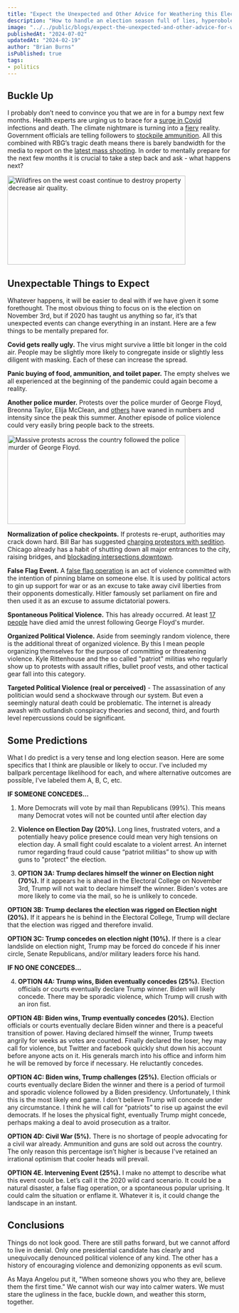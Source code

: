```yaml
---
title: "Expect the Unexpected and Other Advice for Weathering this Election"
description: "How to handle an election season full of lies, hyperobole, threats, and chaos."
image: "../../public/blogs/expect-the-unexpected-and-other-advice-for-weathering-this-election/cover.png"
publishedAt: "2024-07-02"
updatedAt: "2024-02-19"
author: "Brian Burns"
isPublished: true
tags:
- politics
---
```



## Buckle Up

I probably don’t need to convince you that we are in for a bumpy next few months. Health experts are urging us to brace for a [surge in Covid](https://www.cnn.com/2020/09/11/health/us-coronavirus-friday/index.html) infections and death. The climate nightmare is turning into a [fiery](https://www.nbcnews.com/news/us-news/perfect-storm-why-california-wildfire-continues-elude-firefighters-n1240556) reality. Government officials are telling followers to [stockpile ammunition](https://thehill.com/policy/healthcare/516319-top-hhs-official-accuses-scientists-of-plotting-against-trump-tells). All this combined with RBG’s tragic death means there is barely bandwidth for the media to report on the [latest mass shooting](https://www.democratandchronicle.com/story/news/2020/09/19/rochester-ny-mass-shooting-leaves-city-reeling-high-school-college-students-dead/5839700002/). In order to mentally prepare for the next few months it is crucial to take a step back and ask - what happens next?


<Image
  src="/blogs/expect-the-unexpected-and-other-advice-for-weathering-this-election/wildfires-768x514.jpg"
  width="400"
  height="200"
  alt="Wildfires on the west coast continue to destroy property decrease air quality."
  sizes="100vw"
/>

## Unexpectable Things to Expect

Whatever happens, it will be easier to deal with if we have given it some forethought. The most obvious thing to focus on is the election on November 3rd, but if 2020 has taught us anything so far, it’s that unexpected events can change everything in an instant. Here are a few things to be mentally prepared for.

**Covid gets really ugly.** The virus might survive a little bit longer in the cold air. People may be slightly more likely to congregate inside or slightly less diligent with masking. Each of these can increase the spread.

**Panic buying of food, ammunition, and toilet paper.** The empty shelves we all experienced at the beginning of the pandemic could again become a reality.

**Another police murder.** Protests over the police murder of George Floyd, Breonna Taylor, Elija McClean, and [others](https://interactive.aljazeera.com/aje/2020/know-their-names/index.html) have waned in numbers and intensity since the peak this summer. Another episode of police violence could very easily bring people back to the streets.

<Image
  src="/blogs/expect-the-unexpected-and-other-advice-for-weathering-this-election/George_Floyd_protests_in_Seattle_-_June_3_2020-768x511.jpg"
  width="400"
  height="200"
  alt="Massive protests across the country followed the police murder of George Floyd."
  sizes="100vw"
/>

**Normalization of police checkpoints.** If protests re-erupt, authorities may crack down hard. Bill Bar has suggested [charging protestors with sedition](https://www.usatoday.com/story/news/politics/2020/09/17/attorney-general-bill-barr-suggests-charging-protesters-sedition/3478435001/). Chicago already has a habit of shutting down all major entrances to the city, raising bridges, and [blockading intersections downtown](https://www.newsweek.com/chicago-police-guard-trump-tower-mexican-independence-day-1532182).

**False Flag Event.** A [false flag operation](https://en.wikipedia.org/wiki/False_flag) is an act of violence committed with the intention of pinning blame on someone else. It is used by political actors to gin up support for war or as an excuse to take away civil liberties from their opponents domestically. Hitler famously set parliament on fire and then used it as an excuse to assume dictatorial powers.

**Spontaneous Political Violence.** This has already occurred. At least [17 people](https://www.fox6now.com/news/deadly-unrest-here-are-the-people-who-have-died-amid-george-floyd-protests-across-us) have died amid the unrest following George Floyd's murder.

**Organized Political Violence.** Aside from seemingly random violence, there is the additional threat of organized violence. By this I mean people organizing themselves for the purpose of committing or threatening violence. Kyle Rittenhouse and the so called "patriot" militias who regularly show up to protests with assault rifles, bullet proof vests, and other tactical gear fall into this category.

**Targeted Political Violence (real or perceived)** - The assassination of any politician would send a shockwave through our system. But even a seemingly natural death could be problematic. The internet is already awash with outlandish conspiracy theories and second, third, and fourth level repercussions could be significant.


## Some Predictions

What I do predict is a very tense and long election season. Here are some specifics that I think are plausible or likely to occur. I’ve included my ballpark percentage likelihood for each, and where alternative outcomes are possible, I’ve labeled them A, B, C, etc.

**IF SOMEONE CONCEDES...**

1. More Democrats will vote by mail than Republicans (99%). This means many Democrat votes will not be counted until after election day

2. **Violence on Election Day (20%).** Long lines, frustrated voters, and a potentially heavy police presence could mean very high tensions on election day. A small fight could escalate to a violent arrest. An internet rumor regarding fraud could cause “patriot militias” to show up with guns to "protect" the election.

3. **OPTION 3A: Trump declares himself the winner on Election night (70%).** If it appears he is ahead in the Electoral College on November 3rd, Trump will not wait to declare himself the winner. Biden's votes are more likely to come via the mail, so he is unlikely to concede.

  **OPTION 3B: Trump declares the election was rigged on Election night (20%).** If it appears he is behind in the Electoral College, Trump will declare that the election was rigged and therefore invalid.

  **OPTION 3C: Trump concedes on election night (10%).** If there is a clear landslide on election night, Trump may be forced do concede if his inner circle, Senate Republicans, and/or military leaders force his hand.

**IF NO ONE CONCEDES...**

4. **OPTION 4A: Trump wins, Biden eventually concedes (25%).** Election officials or courts eventually declare Trump winner. Biden will likely concede. There may be sporadic violence, which Trump will crush with an iron fist.

**OPTION 4B: Biden wins, Trump eventually concedes (20%).** Election officials or courts eventually declare Biden winner and there is a peaceful transition of power. Having declared himself the winner, Trump tweets angrily for weeks as votes are counted. Finally declared the loser, hey may call for violence, but Twitter and facebook quickly shut down his account before anyone acts on it. His generals march into his office and inform him he will be removed by force if necessary. He reluctantly concedes.

**OPTION 4C: Biden wins, Trump challenges (25%).** Election officials or courts eventually declare Biden the winner and there is a period of turmoil and sporadic violence followed by a Biden presidency. Unfortunately, I think this is the most likely end game. I don’t believe Trump will concede under any circumstance. I think he will call for “patriots” to rise up against the evil democrats. If he loses the physical fight, eventually Trump might concede, perhaps making a deal to avoid prosecution as a traitor.

**OPTION 4D: Civil War (5%).** There is no shortage of people advocating for a civil war already. Ammunition and guns are sold out across the country. The only reason this percentage isn’t higher is because I've retained an irrational optimism that cooler heads will prevail.

**OPTION 4E. Intervening Event (25%).** I make no attempt to describe what this event could be. Let’s call it the 2020 wild card scenario. It could be a natural disaster, a false flag operation, or a spontaneous popular uprising. It could calm the situation or enflame it. Whatever it is, it could change the landscape in an instant.

## Conclusions

Things do not look good. There are still paths forward, but we cannot afford to live in denial. Only one presidential candidate has clearly and unequivocally denounced political violence of any kind. The other has a history of encouraging violence and demonizing opponents as evil scum.

As Maya Angelou put it, "When someone shows you who they are, believe them the first time." We cannot wish our way into calmer waters. We must stare the ugliness in the face, buckle down, and weather this storm, together.


